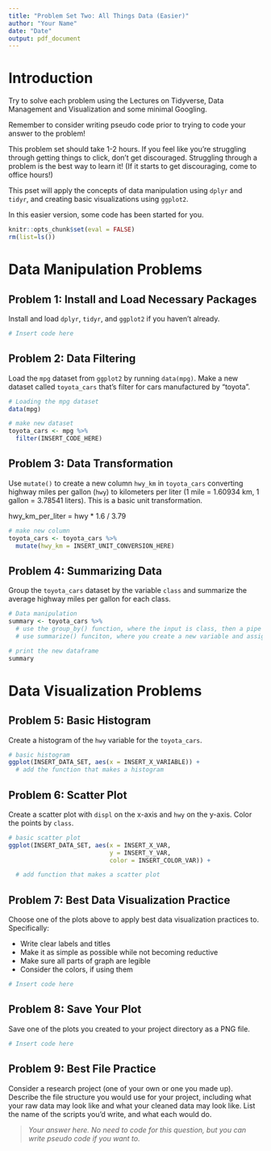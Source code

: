 ```yaml
---
title: "Problem Set Two: All Things Data (Easier)"
author: "Your Name"
date: "Date"
output: pdf_document
---
```

# Introduction

Try to solve each problem using the Lectures on Tidyverse, Data Management and Visualization and some minimal Googling. 

Remember to consider writing pseudo code prior to trying to code your answer to the problem! 

This problem set should take 1-2 hours. If you feel like you're struggling through getting things to click, don't get discouraged. Struggling through a problem is the best way to learn it! (If it starts to get discouraging, come to office hours!)

This pset will apply the concepts of data manipulation using `dplyr` and `tidyr`, and creating basic visualizations using `ggplot2`.

In this easier version, some code has been started for you. 

```r
knitr::opts_chunk$set(eval = FALSE)
rm(list=ls())
```

# Data Manipulation Problems

## Problem 1: Install and Load Necessary Packages

Install and load `dplyr`, `tidyr`, and `ggplot2` if you haven't already.

```r
# Insert code here

```

## Problem 2: Data Filtering

Load the `mpg` dataset from `ggplot2` by running `data(mpg)`. Make a new dataset called `toyota_cars` that's filter for cars manufactured by "toyota".

```r
# Loading the mpg dataset
data(mpg)

# make new dataset 
toyota_cars <- mpg %>% 
  filter(INSERT_CODE_HERE)

```

## Problem 3: Data Transformation

Use `mutate()` to create a new column `hwy_km` in `toyota_cars` converting highway miles per gallon (`hwy`) to kilometers per liter (1 mile = 1.60934 km, 1 gallon = 3.78541 liters). This is a basic unit transformation.

hwy_km_per_liter = hwy * 1.6 / 3.79

```r
# make new column 
toyota_cars <- toyota_cars %>% 
  mutate(hwy_km = INSERT_UNIT_CONVERSION_HERE)

```

## Problem 4: Summarizing Data

Group the `toyota_cars` dataset by the variable `class` and summarize the average highway miles per gallon for each class. 

```r
# Data manipulation 
summary <- toyota_cars %>% 
  # use the group_by() function, where the input is class, then a pipe
  # use summarize() funciton, where you create a new variable and assign it the mean hwy)

# print the new dataframe
summary

```

# Data Visualization Problems

## Problem 5: Basic Histogram

Create a histogram of the `hwy` variable for the `toyota_cars`.

```r
# basic histogram 
ggplot(INSERT_DATA_SET, aes(x = INSERT_X_VARIABLE)) + 
  # add the function that makes a histogram

```

## Problem 6: Scatter Plot 

Create a scatter plot with `displ` on the x-axis and `hwy` on the y-axis. Color the points by `class`.

```r
# basic scatter plot
ggplot(INSERT_DATA_SET, aes(x = INSERT_X_VAR, 
                            y = INSERT_Y_VAR, 
                            color = INSERT_COLOR_VAR)) + 

  # add function that makes a scatter plot

```

## Problem 7: Best Data Visualization Practice

Choose one of the plots above to apply best data visualization practices to. Specifically: 

- Write clear labels and titles 
- Make it as simple as possible while not becoming reductive
- Make sure all parts of graph are legible 
- Consider the colors, if using them

```r
# Insert code here

```

## Problem 8: Save Your Plot

Save one of the plots you created to your project directory as a PNG file.

```r
# Insert code here

```


## Problem 9: Best File Practice 

Consider a research project (one of your own or one you made up). Describe the file structure you would use for your project, including what your raw data may look like and what your cleaned data may look like. List the name of the scripts you'd write, and what each would do. 



> *Your answer here. No need to code for this question, but you can write pseudo code if you want to. *



